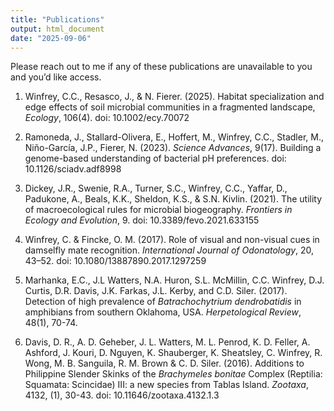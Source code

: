 ```yaml
---
title: "Publications"
output: html_document
date: "2025-09-06"
---
```

```{=html}
<style>
  /* this just styles the big page title */
  #header h1.title {
    text-align: center;
    font-size: 2.5rem !important;
    margin-top: 0.5rem;
  }
</style>
```

Please reach out to me if any of these publications are unavailable to you and you'd like access.

1. Winfrey, C.C., Resasco, J., & N. Fierer. (2025). Habitat specialization and edge effects of soil microbial communities in a fragmented landscape, <em>Ecology</em>, 106(4). doi: 10.1002/ecy.70072

2. Ramoneda, J., Stallard-Olivera, E., Hoffert, M., Winfrey, C.C., Stadler, M., Niño-García, J.P., Fierer, N. (2023). <em>Science Advances</em>, 9(17). Building a genome-based understanding of bacterial pH preferences. doi: 10.1126/sciadv.adf8998

3. Dickey, J.R., Swenie, R.A., Turner, S.C., Winfrey, C.C., Yaffar, D., Padukone, A., Beals, K.K., 
Sheldon, K.S., & S.N. Kivlin. (2021). The utility of macroecological rules for microbial biogeography. <em>Frontiers in Ecology and Evolution</em>, 9. doi: 10.3389/fevo.2021.633155

4. Winfrey, C. & Fincke, O. M. (2017). Role of visual and non-visual cues in damselfly mate recognition. <em>International Journal of Odonatology</em>, 20, 43–52. doi: 10.1080/13887890.2017.1297259

5. Marhanka, E.C., J.L Watters, N.A. Huron, S.L. McMillin, C.C. Winfrey, D.J. Curtis, D.R. Davis, J.K. Farkas, J.L. Kerby, and C.D. Siler. (2017). Detection of high prevalence of <em>Batrachochytrium dendrobatidis</em> in amphibians from southern Oklahoma, USA. <em>Herpetological Review</em>, 48(1), 70-74.

6. Davis, D. R., A. D. Geheber, J. L. Watters, M. L. Penrod, K. D. Feller, A. Ashford, J. Kouri, D. Nguyen, K. Shauberger, K. Sheatsley, C. Winfrey, R. Wong, M. B. Sanguila, R. M. Brown & C. D. Siler. (2016). Additions to Philippine Slender Skinks of the <em>Brachymeles bonitae</em> Complex (Reptilia: Squamata: Scincidae) III: a new species from Tablas Island. <em>Zootaxa</em>, 4132, (1), 30-43. doi: 10.11646/zootaxa.4132.1.3 

